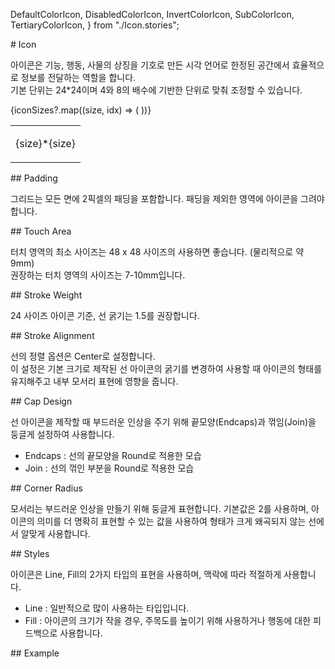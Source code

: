   DefaultColorIcon,
  DisabledColorIcon,
  InvertColorIcon,
  SubColorIcon,
  TertiaryColorIcon,
} from "./Icon.stories";


<Meta title="Design System/Atom/Icon" />

<div style={{display:"grid", gap:"24px"}}>

<div>
# Icon

아이콘은 기능, 행동, 사물의 상징을 기호로 만든 시각 언어로 한정된 공간에서 효율적으로 정보를 전달하는 역할을 합니다.<br/>
기본 단위는 24\*24이며 4와 8의 배수에 기반한 단위로 맞춰 조정할 수 있습니다.

<table id="guide" >
  <tbody>
    <tr style={{ border:"0" }}>
      {iconSizes?.map((size, idx) => (
        <td key={idx} style={{ verticalAlign: "bottom", border:"0" }}>
        <div style={{display:"grid", gap:"8px", alignItems:"center", justifyItems: "center"}}>
          <div style={{ width: `${size}px`, height: `${size}px`, backgroundColor: "#BDDDFF" }} />
          <p>
            {size}*{size}
          </p>
          </div>
        </td>
      ))}
    </tr>
  </tbody>
</table>
</div>

<div>
## Padding

그리드는 모든 면에 2픽셀의 패딩을 포함합니다. 패딩을 제외한 영역에 아이콘을 그려야 합니다.

</div>

<div>
## Touch Area

터치 영역의 최소 사이즈는 48 x 48 사이즈의 사용하면 좋습니다. (물리적으로 약 9mm) <br />
권장하는 터치 영역의 사이즈는 7-10mm입니다.

</div>

<div>
## Stroke Weight

24 사이즈 아이콘 기준, 선 굵기는 1.5를 권장합니다.

</div>

<div>
## Stroke Alignment

선의 정렬 옵션은 Center로 설정합니다.<br />
이 설정은 기본 크기로 제작된 선 아이콘의 굵기를 변경하여 사용할 때 아이콘의 형태를 유지해주고 내부 모서리 표현에 영향을 줍니다.

</div>

<div>
## Cap Design

선 아이콘을 제작할 때 부드러운 인상을 주기 위해 끝모양(Endcaps)과 꺾임(Join)을 둥글게 설정하여 사용합니다.<br />

<ul>
  <li>Endcaps : 선의 끝모양을 Round로 적용한 모습</li>
  <li>Join : 선의 꺾인 부분을 Round로 적용한 모습</li>
</ul>

</div>

<div>
## Corner Radius

모서리는 부드러운 인상을 만들기 위해 둥글게 표현합니다. 기본값은 2를 사용하며, 아이콘의 의미를 더 명확히 표현할 수 있는 값을 사용하여 형태가 크게 왜곡되지 않는 선에서 알맞게 사용합니다.

</div>

<div>
## Styles

아이콘은 Line, Fill의 2가지 타입의 표현을 사용하며, 맥락에 따라 적절하게 사용합니다.

<ul>
  <li>Line : 일반적으로 많이 사용하는 타입입니다.</li>
  <li>
    Fill : 아이콘의 크기가 작을 경우, 주목도를 높이기 위해 사용하거나 행동에 대한 피드백으로
    사용합니다.
  </li>
</ul>

</div>

<div>
  ## Example
  <Canvas of={DefaultColorIcon} style={{ minWidth: "120px" }} />
  <Canvas of={SubColorIcon} />
  <Canvas of={TertiaryColorIcon} />
  <Canvas of={DisabledColorIcon} />
  <Canvas of={InvertColorIcon} />
</div>
</div>
